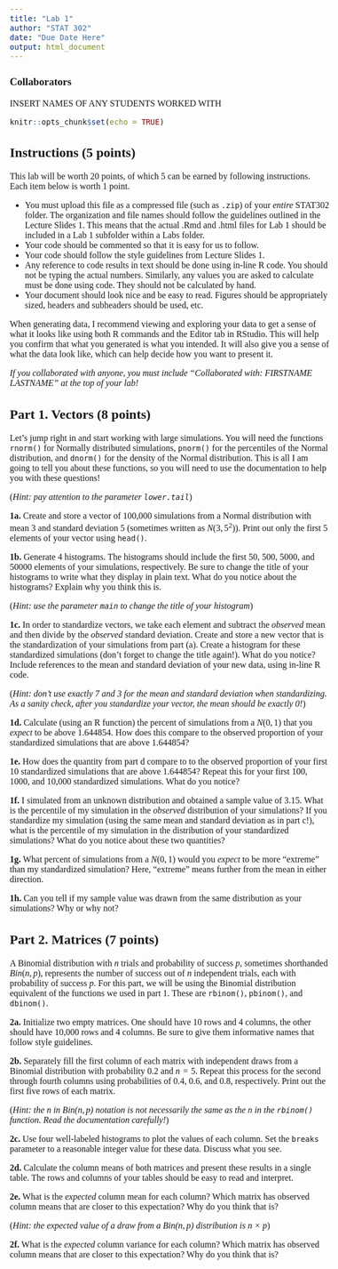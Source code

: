 ```yaml
---
title: "Lab 1"
author: "STAT 302"
date: "Due Date Here"
output: html_document
---
```


<!--- Begin styling code. --->
<style type="text/css">
/* Whole document: */
body{
  font-family: "Palatino Linotype", "Book Antiqua", Palatino, serif;
  font-size: 12pt;
}
h1.title {
  font-size: 38px;
  text-align: center;
}
h4.author {
  font-size: 18px;
  text-align: center;
}
h4.date {
  font-size: 18px;
  text-align: center;
}
</style>
<!--- End styling code. --->

### Collaborators

INSERT NAMES OF ANY STUDENTS WORKED WITH

```r
knitr::opts_chunk$set(echo = TRUE)
```

## Instructions (5 points)

This lab will be worth 20 points, of which 5 can be earned by following instructions. Each item below is worth 1 point.

* You must upload this file as a compressed file (such as `.zip`) of your *entire* STAT302 folder. The organization and file names should follow the guidelines outlined in the Lecture Slides 1. This means that the actual .Rmd and .html files for Lab 1 should be included in a Lab 1 subfolder within a Labs folder.
* Your code should be commented so that it is easy for us to follow.
* Your code should follow the style guidelines from Lecture Slides 1.
* Any reference to code results in text should be done using in-line R code. You should not be typing the actual numbers. Similarly, any values you are asked to calculate must be done using code. They should not be calculated by hand.
* Your document should look nice and be easy to read. Figures should be appropriately sized, headers and subheaders should be used, etc.

When generating data, I recommend viewing and exploring your data to get a sense of what it looks like using both R commands and the Editor tab in RStudio. 
This will help you confirm that what you generated is what you intended. 
It will also give you a sense of what the data look like, which can help decide how you want to present it.

*If you collaborated with anyone, you must include "Collaborated with: FIRSTNAME LASTNAME" at the top of your lab!*

## Part 1. Vectors (8 points)

Let's jump right in and start working with large simulations. You will need the functions `rnorm()` for Normally distributed simulations, `pnorm()` for the percentiles of the Normal distribution, and `dnorm()` for the density of the Normal distribution. This is all I am going to tell you about these functions, so you will need to use the documentation to help you with these questions! 

(*Hint: pay attention to the parameter `lower.tail`*)

**1a.** Create and store a vector of 100,000 simulations from a Normal distribution with mean 3 and standard deviation 5 (sometimes written as $N(3, 5^2)$). Print out only the first 5 elements of your vector using `head()`.

**1b.** Generate 4 histograms. The histograms should include the first 50, 500, 5000, and 50000 elements of your simulations, respectively. Be sure to change the title of your histograms to write what they display in plain text. What do you notice about the histograms? Explain why you think this is.

(*Hint: use the parameter `main` to change the title of your histogram*)

**1c.** In order to standardize vectors, we take each element and subtract the *observed* mean and then divide by the *observed* standard deviation. Create and store a new vector that is the standardization of your simulations from part (a). Create a histogram for these standardized simulations (don't forget to change the title again!). What do you notice? Include references to the mean and standard deviation of your new data, using in-line R code.

(*Hint: don't use exactly 7 and 3 for the mean and standard deviation when standardizing. As a sanity check, after you standardize your vector, the mean should be exactly 0!*)

**1d.** Calculate (using an R function) the percent of simulations from a $N(0, 1)$ that you *expect* to be above 1.644854. How does this compare to the observed proportion of your standardized simulations that are above 1.644854?

**1e.** How does the quantity from part d compare to to the observed proportion of your first 10 standardized simulations that are above 1.644854? Repeat this for your first 100, 1000, and 10,000 standardized simulations. 
What do you notice?

**1f.** I simulated from an unknown distribution and obtained a sample value of 3.15. What is the percentile of my simulation in the *observed* distribution of your simulations? If you standardize my simulation (using the same mean and standard deviation as in part c!), what is the percentile of my simulation in the distribution of your standardized simulations? What do you notice about these two quantities?

**1g.** What percent of simulations from a $N(0, 1)$ would you *expect* to be more "extreme" than my standardized simulation? Here, "extreme" means further from the mean in either direction.

**1h.** Can you tell if my sample value was drawn from the same distribution as your simulations? Why or why not?

## Part 2. Matrices (7 points)

A Binomial distribution with $n$ trials and probability of success $p$, sometimes shorthanded $Bin(n, p)$, represents the number of success out of $n$ independent trials, each with probability of success $p$. 
For this part, we will be using the Binomial distribution equivalent of the functions we used in part 1.
These are `rbinom()`, `pbinom()`, and `dbinom()`.

**2a.** Initialize two empty matrices. One should have 10 rows and 4 columns, the other should have 10,000 rows and 4 columns. Be sure to give them informative names that follow style guidelines.

**2b.** Separately fill the first column of each matrix with independent draws from a Binomial distribution with probability $0.2$ and $n=5$. Repeat this process for the second through fourth columns using probabilities of $0.4$, $0.6$, and $0.8$, respectively. Print out the first five rows of each matrix.

(*Hint: the $n$ in $Bin(n,p)$ notation is not necessarily the same as the `n` in the `rbinom()` function. Read the documentation carefully!*)

**2c.** Use four well-labeled histograms to plot the values of each column. Set the `breaks` parameter to a reasonable integer value for these data. Discuss what you see.

**2d.** Calculate the column means of both matrices and present these results in a single table. The rows and columns of your tables should be easy to read and interpret.

**2e.** What is the *expected* column mean for each column? Which matrix has observed column means that are closer to this expectation? Why do you think that is?

(*Hint: the expected value of a draw from a $Bin(n,p)$ distribution is $n\times p$*)

**2f.** What is the *expected* column variance for each column? Which matrix has observed column means that are closer to this expectation? Why do you think that is?


